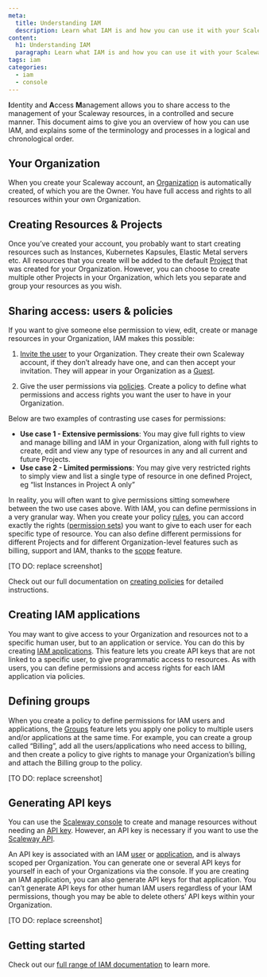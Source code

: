 ```yaml
---
meta:
  title: Understanding IAM
  description: Learn what IAM is and how you can use it with your Scaleway account
content:
  h1: Understanding IAM
  paragraph: Learn what IAM is and how you can use it with your Scaleway account
tags: iam
categories: 
  - iam
  - console
---
```


**I**dentity and **A**ccess **M**anagement allows you to share access to the management of your Scaleway resources, in a controlled and secure manner. This document aims to give you an overview of how you can use IAM, and explains some of the terminology and processes in a logical and chronological order.

## Your Organization

When you create your Scaleway account, an [Organization](/identity-and-access-management/iam/concepts#organization) is automatically created, of which you are the Owner. You have full access and rights to all resources within your own Organization.

<Lightbox src="scaleway-iam-orga.webp" alt="" />

## Creating Resources & Projects

Once you’ve created your account, you probably want to start creating resources such as Instances, Kubernetes Kapsules, Elastic Metal servers etc. All resources that you create will be added to the default [Project](/identity-and-access-management/iam/concepts#project) that was created for your Organization. However, you can choose to create multiple other Projects in your Organization, which lets you separate and group your resources as you wish.

<Lightbox src="scaleway-projects.webp" alt="" />

## Sharing access: users & policies

If you want to give someone else permission to view, edit, create or manage resources in your Organization, IAM makes this possible:

1. [Invite the user](link-to-how-to) to your Organization. They create their own Scaleway account, if they don’t already have one, and can then accept your invitation. They will appear in your Organization as a [Guest](/identity-and-access-management/iam/concepts#guest).

  <Lightbox src="scaleway-invite-users.webp" alt="" />

2. Give the user permissions via [policies](/identity-and-access-management/iam/concepts#policy). Create a policy to define what permissions and access rights you want the user to have in your Organization. 

Below are two examples of contrasting use cases for permissions:

- **Use case 1 - Extensive permissions**: You may give full rights to view and manage billing and IAM in your Organization, along with full rights to create, edit and view any type of resources in any and all current and future Projects.
- **Use case 2 - Limited permissions**: You may give very restricted rights to simply view and list a single type of resource in one defined Project, eg “list Instances in Project A only”

In reality, you will often want to give permissions sitting somewhere between the two use cases above. With IAM, you can define permissions in a very granular way. When you create your policy [rules](/identity-and-access-management/iam/concepts#rule), you can accord exactly the rights ([permission sets](/identity-and-access-management/iam/concepts#permission-set)) you want to give to each user for each specific type of resource. You can also define different permissions for different Projects and  for different Organization-level features such as billing, support and IAM, thanks to the [scope](/identity-and-access-management/iam/concepts#scope) feature.

  <Lightbox src="scaleway-policy-rules.webp" alt="" />
  [TO DO: replace screenshot]

Check out our full documentation on [creating policies](inser-link) for detailed instructions.

## Creating IAM applications

You may want to give access to your Organization and resources not to a specific human user, but to an application or service. You can do this by creating [IAM applications](/identity-and-access-management/iam/concepts#application). This feature lets you create API keys that are not linked to a specific user, to give programmatic access to resources. As with users, you can define permissions and access rights for each IAM application via policies.

  <Lightbox src="scaleway-create-appli.webp" alt="" />

## Defining groups

When you create a policy to define permissions for IAM users and applications, the [Groups](/identity-and-access-management/iam/concepts#group) feature lets you apply one policy to multiple users and/or applications at the same time. For example, you can create a group called “Billing”, add all the users/applications who need access to billing, and then create a policy to give rights to manage your Organization’s billing and attach the Billing group to the policy.

  <Lightbox src="scaleway-groups.webp" alt="" />
  [TO DO: replace screenshot]

## Generating API keys

You can use the [Scaleway console](https://console.scaleway.com) to create and manage resources without needing an [API key](/identity-and-access-management/iam/concepts#api-key). However, an API key is necessary if you want to use the [Scaleway API](https://developers.scaleway.com/en/). 

An API key is associated with an IAM [user](/identity-and-access-management/iam/concepts#user) or [application]((/identity-and-access-management/iam/concepts#application)), and is always scoped per Organization. You can generate one or several API keys for yourself in each of your Organizations via the console. If you are creating an IAM application, you can also generate API keys for that application. You can’t generate API keys for other human IAM users regardless of your IAM permissions, though you may be able to delete others’ API keys within your Organization.

  <Lightbox src="scaleway-api-key.webp" alt="" />
  [TO DO: replace screenshot]

## Getting started

Check out our [full range of IAM documentation](/identity-and-access-management/iam) to learn more.